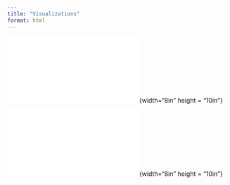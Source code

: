 ```yaml
---
title: "Visualizations"
format: html
---
```


![Front](summary-viz-front.pdf){width="8in" height = "10in"}

![Back](summary-viz-back.pdf){width="8in" height = "10in"}
